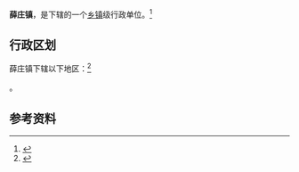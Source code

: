 {{中国乡级行政区|37/13/25/102/000}}

'''薛庄镇'''，是{{PRC admin/fullname|37/13/25/102/000|3}}下辖的一个[[乡镇|乡镇]]级行政单位。<ref>{{PRC admin/ref sgc|{{PRC admin/parent|37/13/25/102/000}}}}</ref>

== 行政区划 ==

薛庄镇下辖以下地区：<ref>{{PRC admin/ref sgc|37/13/25/102/000}}</ref>

{{PRC admin/children|37/13/25/102/000}}。

== 参考资料 ==

{{reflist}}

{{行政区划小作品}}
{{PRC admin/navcat|37/13/25/102/000}}